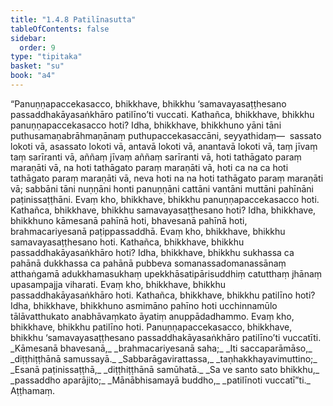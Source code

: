 ```yaml
---
title: "1.4.8 Patilīnasutta"
tableOfContents: false
sidebar:
  order: 9
type: "tipitaka"
basket: "su"
book: "a4"
---
```



<DynamicBreadcrumb />

<Division number="38" book="a4" bookNo="15" page="349">

<Paragraph number="263" book="a4">
“Panuṇṇapaccekasacco, bhikkhave, bhikkhu ‘samavayasaṭṭhesano passaddhakāyasaṅkhāro patilīno’ti vuccati. Kathañca, bhikkhave, bhikkhu panuṇṇapaccekasacco hoti? Idha, bhikkhave, bhikkhuno yāni tāni puthusamaṇabrāhmaṇānaṃ puthupaccekasaccāni, seyyathidaṃ—  sassato lokoti vā, asassato lokoti vā, antavā lokoti vā, anantavā lokoti vā, taṃ jīvaṃ taṃ sarīranti vā, aññaṃ jīvaṃ aññaṃ sarīranti vā, hoti tathāgato paraṃ maraṇāti vā, na hoti tathāgato paraṃ maraṇāti vā, hoti ca na ca hoti tathāgato paraṃ maraṇāti vā, neva hoti na na hoti tathāgato paraṃ maraṇāti vā; sabbāni tāni nuṇṇāni honti panuṇṇāni cattāni vantāni muttāni pahīnāni paṭinissaṭṭhāni. Evaṃ kho, bhikkhave, bhikkhu panuṇṇapaccekasacco hoti.
</Paragraph>

<Paragraph number="264" book="a4">
Kathañca, bhikkhave, bhikkhu samavayasaṭṭhesano hoti? Idha, bhikkhave, bhikkhuno kāmesanā pahīnā hoti, bhavesanā pahīnā hoti, brahmacariyesanā paṭippassaddhā. Evaṃ kho, bhikkhave, bhikkhu samavayasaṭṭhesano hoti.
</Paragraph>

<Paragraph number="265" book="a4">
Kathañca, bhikkhave, bhikkhu passaddhakāyasaṅkhāro hoti? Idha, bhikkhave, bhikkhu sukhassa ca pahānā dukkhassa ca pahānā pubbeva somanassadomanassānaṃ atthaṅgamā adukkhamasukhaṃ upekkhāsatipārisuddhiṃ catutthaṃ jhānaṃ upasampajja viharati. Evaṃ kho, bhikkhave, bhikkhu passaddhakāyasaṅkhāro hoti.
</Paragraph>

<Paragraph number="266" book="a4">
Kathañca, bhikkhave, bhikkhu patilīno hoti? Idha, bhikkhave, bhikkhuno asmimāno pahīno hoti ucchinnamūlo tālāvatthukato anabhāvaṃkato āyatiṃ anuppādadhammo. Evaṃ kho, bhikkhave, bhikkhu patilīno hoti. Panuṇṇapaccekasacco, bhikkhave, bhikkhu ‘samavayasaṭṭhesano passaddhakāyasaṅkhāro patilīno’ti vuccatīti.
</Paragraph>

<Paragraph number="267" type="verses" book="a4">
_Kāmesanā bhavesanā,_  
_brahmacariyesanā saha;_  
_Iti saccaparāmāso,_  
_diṭṭhiṭṭhānā samussayā._  

</Paragraph>

<Paragraph number="268" type="verses" book="a4">
_Sabbarāgavirattassa,_  
_taṇhakkhayavimuttino;_  
_Esanā paṭinissaṭṭhā,_  
_diṭṭhiṭṭhānā samūhatā._  

</Paragraph>

<Paragraph number="269" type="verses" book="a4">
_Sa ve santo sato bhikkhu,_  
_passaddho aparājito;_  
_Mānābhisamayā buddho,_  
_patilīnoti vuccatī”ti._  


</Paragraph>
</Division>

<Paragraph number="270" type="center" book="a4">
Aṭṭhamaṃ.
</Paragraph>